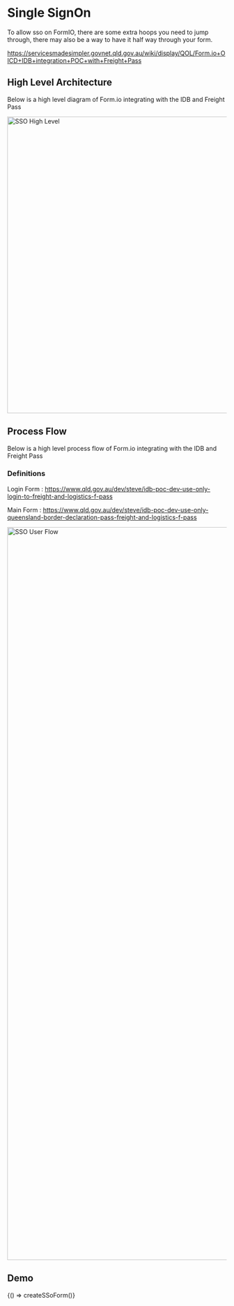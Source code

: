 
<Meta title="Examples/SingleSignOn" />

# Single SignOn

To allow sso on FormIO, there are some extra hoops you need to jump through, there may also be a way to have it half way through your form.

https://servicesmadesimpler.govnet.qld.gov.au/wiki/display/QOL/Form.io+OICD+IDB+integration+POC+with+Freight+Pass

## High Level Architecture

Below is a high level diagram of Form.io integrating with the IDB and Freight Pass

<img src={SSOHighLevel} alt="SSO High Level" width="680" />

## Process Flow

Below is a high level process flow of Form.io integrating with the IDB and Freight Pass

### Definitions

Login Form : https://www.qld.gov.au/dev/steve/idb-poc-dev-use-only-login-to-freight-and-logistics-f-pass

Main Form : https://www.qld.gov.au/dev/steve/idb-poc-dev-use-only-queensland-border-declaration-pass-freight-and-logistics-f-pass

<img src={SSOUserFlow} alt="SSO User Flow" width="1680" />

## Demo

<Canvas withSource="open">
  <Story name="Demo">{() => createSSoForm()}</Story>
</Canvas>
